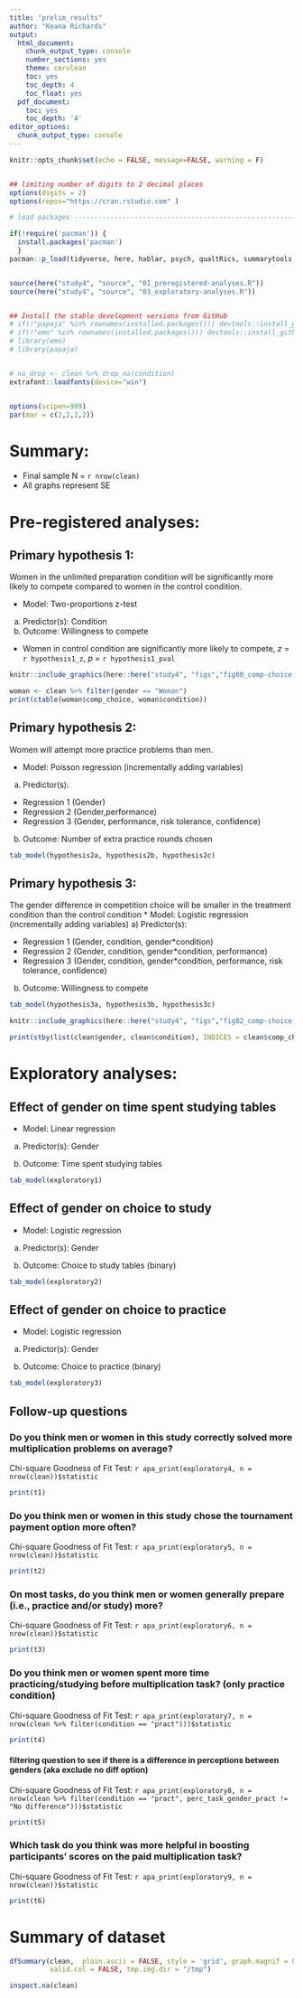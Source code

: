 ```yaml
---
title: "prelim_results"
author: "Keana Richards"
output:
  html_document:
    chunk_output_type: console
    number_sections: yes
    theme: cerulean
    toc: yes
    toc_depth: 4
    toc_float: yes
  pdf_document:
    toc: yes
    toc_depth: '4'
editor_options: 
  chunk_output_type: console
---
```



```r
knitr::opts_chunk$set(echo = FALSE, message=FALSE, warning = F)


## limiting number of digits to 2 decimal places
options(digits = 2)
options(repos="https://cran.rstudio.com" )

# load packages -----------------------------------------------------------

if(!require('pacman')) {
  install.packages('pacman')
  }
pacman::p_load(tidyverse, here, hablar, psych, qualtRics, summarytools, varhandle, sjPlot, papaja)


source(here("study4", "source", "01_preregistered-analyses.R"))
source(here("study4", "source", "03_exploratory-analyses.R"))


## Install the stable development versions from GitHub
# if(!"papaja" %in% rownames(installed.packages())) devtools::install_github("crsh/papaja")
# if(!"emo" %in% rownames(installed.packages())) devtools::install_github("hadley/emo")
# library(emo)
# library(papaja)


# na_drop <- clean %>% drop_na(condition) 
extrafont::loadfonts(device="win")


options(scipen=999)
par(mar = c(2,2,2,2))


```


# Summary: 

* Final sample N = `r nrow(clean)`
* All graphs represent SE

# Pre-registered analyses:

## Primary hypothesis 1: 
Women in the unlimited preparation condition will be significantly more likely to compete compared to women in the control condition.

*	Model: Two-proportions z-test
a) Predictor(s): Condition
b) Outcome: Willingness to compete

* Women in control condition are significantly more likely to compete, *z* = `r hypothesis1_z`, *p* = `r hypothesis1_pval`

```r
knitr::include_graphics(here::here("study4", "figs","fig00_comp-choice-women-by-cond.png"))
```

```r
woman <- clean %>% filter(gender == "Woman")
print(ctable(woman$comp_choice, woman$condition))

```


## Primary hypothesis 2: 
Women will attempt more practice problems than men.

*	Model: Poisson regression (incrementally adding variables)
a) Predictor(s): 

- Regression 1 (Gender)
- Regression 2 (Gender,performance)
- Regression 3 (Gender, performance, risk tolerance, confidence)

b) Outcome: Number of extra practice rounds chosen 


```r
tab_model(hypothesis2a, hypothesis2b, hypothesis2c)
```


## Primary hypothesis 3: 
The gender difference in competition choice will be smaller in the treatment condition than the control condition
*	Model: Logistic regression (incrementally adding variables)
a) Predictor(s): 

- Regression 1 (Gender, condition, gender*condition)
- Regression 2 (Gender, condition, gender*condition, performance)
- Regression 3 (Gender, condition, gender*condition, performance, risk tolerance, confidence)

b) Outcome: Willingness to compete

```r
tab_model(hypothesis3a, hypothesis3b, hypothesis3c)
```

```r
knitr::include_graphics(here::here("study4", "figs","fig02_comp-choice-by-gender-and-cond-bar.png"))
```


```r
print(stby(list(clean$gender, clean$condition), INDICES = clean$comp_choice, FUN = ctable))
```

# Exploratory analyses:

## Effect of gender on time spent studying tables 

*	Model: Linear regression

a) Predictor(s): Gender

b)	Outcome: Time spent studying tables

```r
tab_model(exploratory1)
```

## Effect of gender on choice to study 

*	Model: Logistic regression

a) Predictor(s): Gender

b)	Outcome: Choice to study tables (binary)

```r
tab_model(exploratory2)
```


## Effect of gender on choice to practice 

*	Model: Logistic regression

a) Predictor(s): Gender

b)	Outcome: Choice to practice (binary)

```r
tab_model(exploratory3)
```


## Follow-up questions

### Do you think men or women in this study correctly solved more multiplication problems on average?

Chi-square Goodness of Fit Test: `r apa_print(exploratory4, n = nrow(clean))$statistic`

```r
print(t1)
```


### Do you think men or women in this study chose the tournament payment option more often? 

Chi-square Goodness of Fit Test: `r apa_print(exploratory5, n = nrow(clean))$statistic`

```r
print(t2)
```

### On most tasks, do you think men or women generally prepare (i.e., practice and/or study) more?

Chi-square Goodness of Fit Test: `r apa_print(exploratory6, n = nrow(clean))$statistic`

```r
print(t3)
```


### Do you think men or women spent more time practicing/studying before multiplication task? (only practice condition)

Chi-square Goodness of Fit Test: `r apa_print(exploratory7, n = nrow(clean %>% filter(condition == "pract")))$statistic`

```r
print(t4)
```

#### filtering question to see if there is a difference in perceptions between genders (aka exclude no diff option)


Chi-square Goodness of Fit Test: `r apa_print(exploratory8, n = nrow(clean %>% filter(condition == "pract", perc_task_gender_pract != "No difference")))$statistic`

```r
print(t5)
```

### Which task do you think was more helpful in boosting participants' scores on the paid multiplication task?

Chi-square Goodness of Fit Test: `r apa_print(exploratory9, n = nrow(clean))$statistic`

```r
print(t6)
```


# Summary of dataset 


```r
dfSummary(clean,  plain.ascii = FALSE, style = 'grid', graph.magnif = 0.75, 
          valid.col = FALSE, tmp.img.dir = "/tmp")
```


```r
inspect.na(clean)

```

